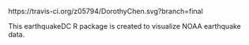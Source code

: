 https://travis-ci.org/z05794/DorothyChen.svg?branch=final

This earthquakeDC R package is created to visualize NOAA earthquake data.